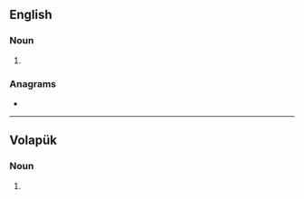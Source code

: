 {{also|kat-is|kati's}}
==English==

===Noun===
{{head|en|noun plural form}}

# {{plural of|kati|lang=en}}

===Anagrams===
* {{anagrams|en|KAIST|Sakti|ikats|takis|tikas}}

----

==Volapük==

===Noun===
{{head|vo|noun form}}

# {{inflection of|kat||acc|p|lang=vo}}
